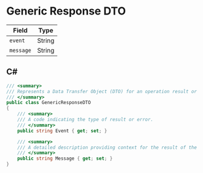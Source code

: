 # Generic Response DTO

| Field    | Type   | 
|----------|--------|
| `event`  | String | 
| `message`| String | 


## C#
```c#
/// <summary>
/// Represents a Data Transfer Object (DTO) for an operation result or error message.
/// </summary>
public class GenericResponseDTO
{
    /// <summary>
    /// A code indicating the type of result or error.
    /// </summary>
    public string Event { get; set; }

    /// <summary>
    /// A detailed description providing context for the result of the operation.
    /// </summary>
    public string Message { get; set; }
} 

```